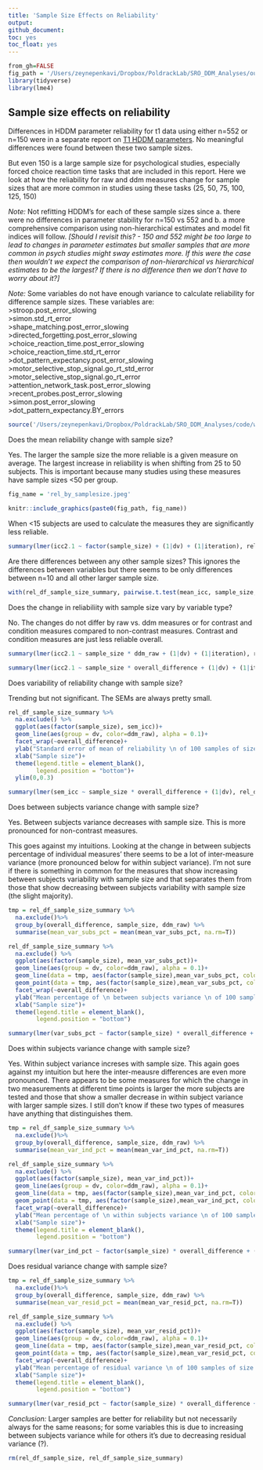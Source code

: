 ```yaml
---
title: 'Sample Size Effects on Reliability'
output:
github_document:
toc: yes
toc_float: yes
---
```


```r
from_gh=FALSE
fig_path = '/Users/zeynepenkavi/Dropbox/PoldrackLab/SRO_DDM_Analyses/output/figures/'
library(tidyverse)
library(lme4)
```

## Sample size effects on reliability

Differences in HDDM parameter reliability for t1 data using either n=552 or n=150 were in a separate report on [T1 HDDM parameters](https://zenkavi.github.io/SRO_DDM_Analyses/output/reports/HDDM150vs522.nb.html). No meaningful differences were found between these two sample sizes.

But even 150 is a large sample size for psychological studies, especially forced choice reaction time tasks that are included in this report. Here we look at how the reliability for raw and ddm measures change for sample sizes that are more common in studies using these tasks (25, 50, 75, 100, 125, 150)

*Note:* Not refitting HDDM's for each of these sample sizes since a. there were no differences in parameter stability for n=150 vs 552 and b. a more comprehensive comparison using non-hierarchical estimates and model fit indices will follow. *[Should I revisit this? - 150 and 552 might be too large to lead to changes in parameter estimates but smaller samples that are more common in psych studies might sway estimates more. If this were the case then wouldn't we expect the comparison of non-hierarchical vs hierarchical estimates to be the largest? If there is no difference then we don't have to worry about it?]*

*Note:* Some variables do not have enough variance to calculate reliability for difference sample sizes. These variables are:  
>stroop.post_error_slowing  
>simon.std_rt_error  
>shape_matching.post_error_slowing  
>directed_forgetting.post_error_slowing  
>choice_reaction_time.post_error_slowing  
>choice_reaction_time.std_rt_error  
>dot_pattern_expectancy.post_error_slowing  
>motor_selective_stop_signal.go_rt_std_error  
>motor_selective_stop_signal.go_rt_error  
>attention_network_task.post_error_slowing  
>recent_probes.post_error_slowing  
>simon.post_error_slowing  
>dot_pattern_expectancy.BY_errors  

```r
source('/Users/zeynepenkavi/Dropbox/PoldrackLab/SRO_DDM_Analyses/code/workspace_scripts/ddm_reldf_sample_size.R')
```

Does the mean reliability change with sample size?

Yes. The larger the sample size the more reliable is a given measure on average. The largest increase in reliability is when shifting from 25 to 50 subjects. This is important because many studies using these measures have sample sizes <50 per group.

```r
fig_name = 'rel_by_samplesize.jpeg'

knitr::include_graphics(paste0(fig_path, fig_name))
```

When <15 subjects are used to calculate the measures they are significantly less reliable.

```r
summary(lmer(icc2.1 ~ factor(sample_size) + (1|dv) + (1|iteration), rel_df_sample_size))
```

Are there differences between any other sample sizes? This ignores the differences between variables but there seems to be only differences between n=10 and all other larger sample size.

```r
with(rel_df_sample_size_summary, pairwise.t.test(mean_icc, sample_size, p.adjust.method = "bonferroni"))
```

Does the change in reliabiliity with sample size vary by variable type?

No. The changes do not differ by raw vs. ddm measures or for contrast and condition measures compared to non-contrast measures. Contrast and condition measures are just less reliable overall.

```r
summary(lmer(icc2.1 ~ sample_size * ddm_raw + (1|dv) + (1|iteration), rel_df_sample_size))
```

```r
summary(lmer(icc2.1 ~ sample_size * overall_difference + (1|dv) + (1|iteration), rel_df_sample_size))
```

Does variability of reliability change with sample size?

Trending but not significant. The SEMs are always pretty small.

```r
rel_df_sample_size_summary %>%
  na.exclude() %>%
  ggplot(aes(factor(sample_size), sem_icc))+
  geom_line(aes(group = dv, color=ddm_raw), alpha = 0.1)+
  facet_wrap(~overall_difference)+
  ylab("Standard error of mean of reliability \n of 100 samples of size n")+
  xlab("Sample size")+
  theme(legend.title = element_blank(),
        legend.position = "bottom")+
  ylim(0,0.3)
```

```r
summary(lmer(sem_icc ~ sample_size * overall_difference + (1|dv), rel_df_sample_size_summary))
```

Does between subjects variance change with sample size?

Yes. Between subjects variance decreases with sample size. This is more pronounced for non-contrast measures.

This goes against my intuitions. Looking at the change in between subjects percentage of individual measures' there seems to be a lot of inter-measure variance (more pronounced below for within subject variance). I'm not sure if there is something in common for the measures that show increasing between subjects variability with sample size and that separates them from those that show decreasing between subjects variability with sample size (the slight majority).

```r
tmp = rel_df_sample_size_summary %>%
  na.exclude()%>%
  group_by(overall_difference, sample_size, ddm_raw) %>%
  summarise(mean_var_subs_pct = mean(mean_var_subs_pct, na.rm=T))

rel_df_sample_size_summary %>%
  na.exclude() %>%
  ggplot(aes(factor(sample_size), mean_var_subs_pct))+
  geom_line(aes(group = dv, color=ddm_raw), alpha = 0.1)+
  geom_line(data = tmp, aes(factor(sample_size),mean_var_subs_pct, color=ddm_raw, group=ddm_raw))+
  geom_point(data = tmp, aes(factor(sample_size),mean_var_subs_pct, color=ddm_raw))+
  facet_wrap(~overall_difference)+
  ylab("Mean percentage of \n between subjects variance \n of 100 samples of size n")+
  xlab("Sample size")+
  theme(legend.title = element_blank(),
        legend.position = "bottom")
```

```r
summary(lmer(var_subs_pct ~ factor(sample_size) * overall_difference + (1|dv) + (1|iteration), rel_df_sample_size))
```

Does within subjects variance change with sample size?

Yes. Within subject variance increses with sample size. This again goes against my intuition but here the inter-meausre differences are even more pronounced. There appears to be some measures for which the change in two measurements at different time points is larger the more subjects are tested and those that show a smaller decrease in within subject variance with larger sample sizes. I still don't know if these two types of measures have anything that distinguishes them.

```r
tmp = rel_df_sample_size_summary %>%
  na.exclude()%>%
  group_by(overall_difference, sample_size, ddm_raw) %>%
  summarise(mean_var_ind_pct = mean(mean_var_ind_pct, na.rm=T))

rel_df_sample_size_summary %>%
  na.exclude() %>%
  ggplot(aes(factor(sample_size), mean_var_ind_pct))+
  geom_line(aes(group = dv, color=ddm_raw), alpha = 0.1)+
  geom_line(data = tmp, aes(factor(sample_size),mean_var_ind_pct, color=ddm_raw, group=ddm_raw))+
  geom_point(data = tmp, aes(factor(sample_size),mean_var_ind_pct, color=ddm_raw))+
  facet_wrap(~overall_difference)+
  ylab("Mean percentage of \n within subjects variance \n of 100 samples of size n")+
  xlab("Sample size")+
  theme(legend.title = element_blank(),
        legend.position = "bottom")
```

```r
summary(lmer(var_ind_pct ~ factor(sample_size) * overall_difference + (1|dv) + (1|iteration), rel_df_sample_size))
```

Does residual variance change with sample size?

```r
tmp = rel_df_sample_size_summary %>%
  na.exclude()%>%
  group_by(overall_difference, sample_size, ddm_raw) %>%
  summarise(mean_var_resid_pct = mean(mean_var_resid_pct, na.rm=T))

rel_df_sample_size_summary %>%
  na.exclude() %>%
  ggplot(aes(factor(sample_size), mean_var_resid_pct))+
  geom_line(aes(group = dv, color=ddm_raw), alpha = 0.1)+
  geom_line(data = tmp, aes(factor(sample_size),mean_var_resid_pct, color=ddm_raw, group=ddm_raw))+
  geom_point(data = tmp, aes(factor(sample_size),mean_var_resid_pct, color=ddm_raw))+
  facet_wrap(~overall_difference)+
  ylab("Mean percentage of residual variance \n of 100 samples of size n")+
  xlab("Sample size")+
  theme(legend.title = element_blank(),
        legend.position = "bottom")
```

```r
summary(lmer(var_resid_pct ~ factor(sample_size) * overall_difference + (1|dv) + (1|iteration), rel_df_sample_size))
```

*Conclusion:* Larger samples are better for reliability but not necessarily always for the same reasons; for some variables this is due to increasing between subjects variance while for others it's due to decreasing residual variance (?).

```r
rm(rel_df_sample_size, rel_df_sample_size_summary)
```
